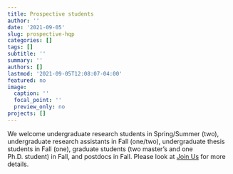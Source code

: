 ```yaml
---
title: Prospective students
author: ''
date: '2021-09-05'
slug: prospective-hqp
categories: []
tags: []
subtitle: ''
summary: ''
authors: []
lastmod: '2021-09-05T12:08:07-04:00'
featured: no
image:
  caption: ''
  focal_point: ''
  preview_only: no
projects: []
---
```


We welcome undergraduate research students in Spring/Summer (two), undergraduate research assistants in Fall (one/two), undergraduate thesis students in Fall (one), graduate students (two master's and one Ph.D. student) in Fall, and postdocs in Fall. Please look at [Join Us](https://pratheepaj.github.io/joinus) for more details.